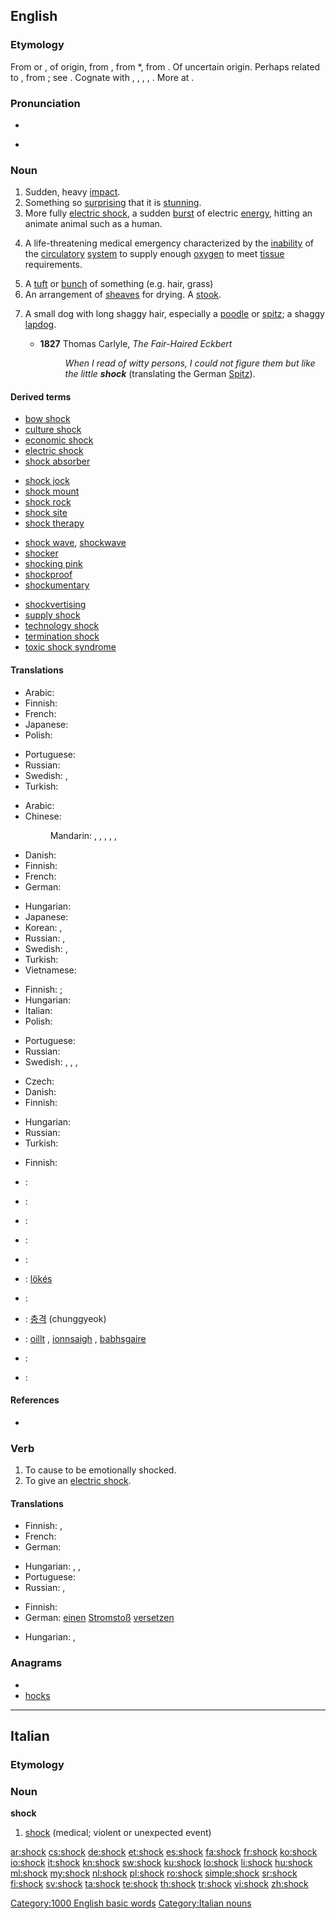 ==English==
{{wikipedia}}

===Etymology===
From {{etyl|dum}} {{term|schokken||to push, jolt, shake, jerk|lang=dum}} or {{etyl|frm}} {{term|choquer||to collide with, clash|lang=frm}}, of {{etyl|gem}} origin, from {{etyl|dum|-}} {{term|schokken||to jolt, bounce|lang=dum}}, from {{etyl|odt|-}} *{{term||skokkan|to shake up and down, shog|lang=odt}}, from {{proto|Germanic|skukkanan|to move, shake, tremble|lang=en}}. Of uncertain origin. Perhaps related to {{proto|Germanic|skakanan|to shake, stir|lang=en}}, from {{proto|Indo-European|(s)kAg'-||(s)keg-|to shake, stir|lang=en}}; see {{l|en|shake}}. Cognate with {{etyl|gml|-}} {{term|schocken||collide with, deliver a blow to|lang=gml}}, {{etyl|goh|-}} {{term|scoc||a jolt, swing|lang=goh}}, {{etyl|gmh|-}} {{term|schocken||to swing|tr={{etyl|de|-}} {{term|schaukeln|lang=de}}|lang=gmh}}, {{etyl|non|-}} {{term|skykkr||vibration, surging motion|lang=non}}, {{etyl|is|-}} {{term|skykkjun||tremuously|lang=is}}. More at {{l|en|shog}}.

===Pronunciation===
* {{IPA|/ʃɒk/}}
* {{audio|en-us-shock.ogg|Audio (US)}}
*: {{rhymes|ɒk}}

===Noun===
{{en-noun}}

# Sudden, heavy [[impact]].
# Something so [[surprising]] that it is [[stunning]].
# More fully [[electric shock]], a sudden [[burst]] of electric [[energy]], hitting an animate animal such as a human.
# {{pathology}} A life-threatening medical emergency characterized by the [[inability]] of the [[circulatory]] [[system]] to supply enough [[oxygen]] to meet [[tissue]] requirements.
# A [[tuft]] or [[bunch]] of something (e.g. hair, grass)
# An arrangement of [[sheaves]] for drying.  A [[stook]].
# {{obsolete}} A small dog with long shaggy hair, especially a [[poodle]] or [[spitz]]; a shaggy [[lapdog]].
#*'''1827''' Thomas Carlyle, ''The Fair-Haired Eckbert''
#*:''When I read of witty persons, I could not figure them but like the little '''shock''''' (translating the German [[Spitz]]).

====Derived terms====
{{top4}}
* [[bow shock]]
* [[culture shock]]
* [[economic shock]]
* [[electric shock]]
* [[shock absorber]]
{{mid4}}
* [[shock jock]]
* [[shock mount]]
* [[shock rock]]
* [[shock site]]
* [[shock therapy]]
{{mid4}}
* [[shock wave]], [[shockwave]]
* [[shocker]]
* [[shocking pink]]
* [[shockproof]]
* [[shockumentary]]
{{mid4}}
* [[shockvertising]]
* [[supply shock]]
* [[technology shock]]
* [[termination shock]]
* [[toxic shock syndrome]]
{{bottom}}

====Translations====
{{trans-top|sudden, heavy impact}}
* Arabic: {{t|ar|صدمة|f|tr=Sádma}}
* Finnish: {{t+|fi|isku}}
* French: {{t+|fr|choc|m}}
* Japanese: {{t|ja|衝撃|tr=しょうげき, shōgeki}}
* Polish: {{t|pl|wstrząs|m}}
{{trans-mid}}
* Portuguese: {{t+|pt|choque|m}}
* Russian: {{t+|ru|удар|m|tr=udár}}
* Swedish: {{t+|sv|chock|c}},  {{t|sv|skräll|c}}
* Turkish: {{t+|tr|şok}}
{{trans-bottom}}

{{trans-top|something surprising}}
* Arabic: {{t|ar|صدمة|f|tr=Sádma}}
* Chinese:
*: Mandarin: {{t|cmn|震撼|tr=zhènhàn|sc=Hani}}, {{t|cmn|震驚|sc=Hani}}, {{t|cmn|震惊|tr=zhènjīng|sc=Hani}}, {{t-|cmn|休克|tr=xiūkè|sc=Hani}} {{qualifier|from English "shock"}}, {{t|cmn|衝擊|sc=Hani}}, {{t|cmn|冲击|tr=chōngjí|sc=Hani}}
* Danish: {{t|da|chok|n}}
* Finnish: {{t-|fi|shokki}}
* French: {{t+|fr|choc|m}}
* German: {{t+|de|Schock|m}}
{{trans-mid}}
* Hungarian: {{t|hu|döbbenet}}
* Japanese: {{t|ja|ショック|tr=shokku}}
* Korean: {{t+|ko|충격|tr=chunggyeok|sc=Hang}}, {{t|ko|衝擊|sc=Hani}}
* Russian: {{t+|ru|шок|m|tr=šok}}, {{t|ru|потрясение|n|tr=potrjasénije}}
* Swedish: {{t+|sv|chock|c}},  {{t|sv|överraskning  |c}}
* Turkish: {{t+|tr|şok}}
* Vietnamese: {{t|vi|sốc|xs=Vietnamese}}
{{trans-bottom}}

{{trans-top|electric shock}}
* Finnish: {{t-|fi|sähköisku}}; {{t-|fi|sähköshokki}}
* Hungarian: {{t|hu|áramütés}}
* Italian: {{t+|it|scossa|f}}
* Polish: {{t-|pl|porażenie|n}}
{{trans-mid}}
* Portuguese: {{t+|pt|choque|m}}
* Russian: {{t+|ru|шок|m|tr=šok}}
* Swedish: {{t|sv|elstöt|c}},  {{t|sv|stöt|c}},  {{t|sv|elchock|c}},  {{t+|sv|chock|c}}
{{trans-bottom}}

{{trans-top|life-threatening medical emergency}}
* Czech: {{t-|cs|šok|m}}
* Danish: {{t|da|chok|n}}
* Finnish: {{t-|fi|shokki}}
{{trans-mid}}
* Hungarian: {{t+|hu|sokk}}
* Russian: {{t+|ru|шок|m|tr=šok}}
* Turkish: {{t+|tr|şok}}
{{trans-bottom}}

{{trans-top|tuft or bunch}}
* Finnish: {{t-|fi|tuppo}}
{{trans-mid}}
{{trans-bottom}}

{{trans-see|arrangement of sheaves for drying|stook}}

{{checktrans-top}}
* {{ttbc|Croatian}}: {{t-|hr|šok|m}}
* {{ttbc|Dutch}}: {{t+|nl|schok}}
* {{ttbc|Estonian}}: {{t-|et|šokk}}
* {{ttbc|fr}}: {{t+|fr|choc|m}}
* {{ttbc|German}}: {{t+|de|Schock|m}}
* {{ttbc|Hungarian}}: [[lökés]]
{{trans-mid}}
* {{ttbc|Italian}}: {{t+|it|scossa|f}}
* {{ttbc|Korean}}: [[충격]] (chunggyeok)
* {{ttbc|Scottish Gaelic}}: [[oillt]] {{f}}, [[ionnsaigh]] {{m|f}}, [[babhsgaire]] {{m}}
* {{ttbc|Spanish}}: {{t-|es|choque|m}}
* {{ttbc|Swedish}}: {{t+|sv|chock}}
{{trans-bottom}}

====References====
* {{R:OED2}}

===Verb===
{{en-verb}}

# To cause to be emotionally shocked.
# To give an [[electric shock]].

====Translations====
{{trans-top|to cause to be emotionally shocked}}
* Finnish: {{t-|fi|järkyttää}},  {{t|fi|shokeerata}}
* French: {{t+|fr|choquer}}
* German: {{t-|de|schockieren}}
{{trans-mid}}
* Hungarian: {{t|hu|megdöbbent}},  {{t|hu|megráz}},  {{t+|hu|sokkol}}
* Portuguese: {{t+|pt|chocar}}
* Russian: {{t+|ru|шокировать|tr=šokírovat'}},  {{t|ru|потрясать|tr=potrjasát'}}
{{trans-bottom}}

{{trans-top|to give an electric shock}}
* Finnish: {{t+|fi|antaa}} {{t-|fi|sähköshokki}}
* German: [[einen]] [[Stromstoß]] [[versetzen]]
{{trans-mid}}
* Hungarian: {{t|hu|megráz}},  {{t+|hu|sokkol}}
{{trans-bottom}}

===Anagrams===
* {{alphagram|chkos}}
* [[hocks#English|hocks]]

[[Category:1000 English basic words]]

----

==Italian==

===Etymology===
{{etyl|en|it}}

===Noun===
'''shock''' {{m|inv}}

# [[#English|shock]] (medical; violent or unexpected event)

[[Category:Italian nouns]]

[[ar:shock]]
[[cs:shock]]
[[de:shock]]
[[et:shock]]
[[es:shock]]
[[fa:shock]]
[[fr:shock]]
[[ko:shock]]
[[io:shock]]
[[it:shock]]
[[kn:shock]]
[[sw:shock]]
[[ku:shock]]
[[lo:shock]]
[[li:shock]]
[[hu:shock]]
[[ml:shock]]
[[my:shock]]
[[nl:shock]]
[[pl:shock]]
[[ro:shock]]
[[simple:shock]]
[[sr:shock]]
[[fi:shock]]
[[sv:shock]]
[[ta:shock]]
[[te:shock]]
[[th:shock]]
[[tr:shock]]
[[vi:shock]]
[[zh:shock]]